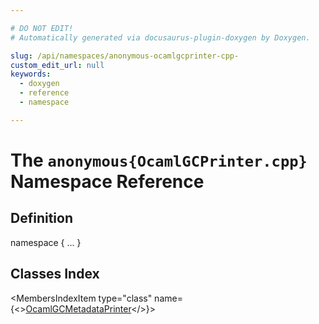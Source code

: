 ```yaml
---

# DO NOT EDIT!
# Automatically generated via docusaurus-plugin-doxygen by Doxygen.

slug: /api/namespaces/anonymous-ocamlgcprinter-cpp-
custom_edit_url: null
keywords:
  - doxygen
  - reference
  - namespace

---
```





# The `anonymous{OcamlGCPrinter.cpp}` Namespace Reference

<DoxygenPage pluginConfig={pluginConfig}>



## Definition

<CodeBlock>namespace &#123; ... &#125;</CodeBlock>

## Classes Index

<MembersIndex>

<MembersIndexItem
  type="class"
  name={<><a href="/docs/api/classes/anonymous-namespace-ocamlgcprinter-cpp-/ocamlgcmetadataprinter">OcamlGCMetadataPrinter</a></>}>
</MembersIndexItem>

</MembersIndex>


</DoxygenPage>
